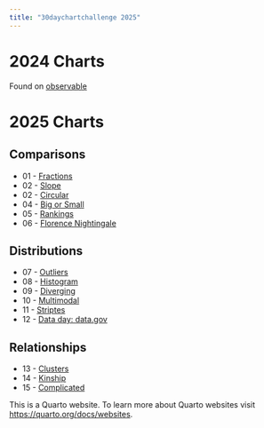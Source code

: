 ```yaml
---
title: "30daychartchallenge 2025"
---
```


# 2024 Charts

Found on [observable](https://observablehq.com/collection/@ericws/30daychartchallenge2024)

# 2025 Charts

## Comparisons

- 01 - [Fractions](charts/01fractions/01fractions.qmd)
- 02 - [Slope](charts/02slope/02slope.qmd)
- 02 - [Circular](charts/03circular/03circular.qmd)
- 04 - [Big or Small](charts/04big-or-small/04big-or-small.qmd)
- 05 - [Rankings](charts/05rankings/05rankings.qmd)
- 06 - [Florence Nightingale](charts/06florence-nightingale/06florence-nightingale.qmd)


## Distributions
- 07 - [Outliers](charts/07outliers/07outliers.qmd)
- 08 - [Histogram](charts/08histogram/08histogram.qmd)
- 09 - [Diverging](charts/09diverging/09diverging.qmd)
- 10 - [Multimodal](charts/10multimodal/10multimodal.qmd)
- 11 - [Striptes](charts/11stripes/11stripes.qmd)
- 12 - [Data day: data.gov](charts/12datagov/12datagov.qmd)

## Relationships
- 13 - [Clusters](charts/13clusters/13clusters.qmd)
- 14 - [Kinship](charts/14kinship/14kinship.qmd) 
- 15 - [Complicated](charts/15complicated/15complicated.qmd)




This is a Quarto website.
To learn more about Quarto websites visit <https://quarto.org/docs/websites>.
